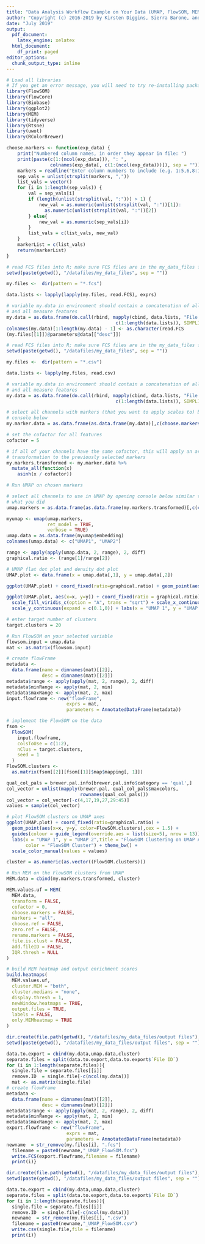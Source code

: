 ```yaml
---
title: "Data Analysis Workflow Example on Your Data (UMAP, FlowSOM, MEM)"
author: "Copyright (c) 2016-2019 by Kirsten Diggins, Sierra Barone, and Jonathan Irish, All Rights Reserved; see EULA-MEM.text for MEM license information"
date: "July 2019"
output:
  pdf_document:
    latex_engine: xelatex
  html_document:
    df_print: paged
editor_options:
  chunk_output_type: inline
---
```

```r
# Load all libraries
# If you get an error message, you will need to try re-installing packages
library(FlowSOM)
library(flowCore)
library(Biobase)
library(ggplot2)
library(MEM)
library(tidyverse)
library(Rtsne)
library(uwot)
library(RColorBrewer)

choose.markers <- function(exp_data) {
    print("Numbered column names, in order they appear in file: ")
    print(paste(c(1:(ncol(exp_data))), ": ", 
                colnames(exp_data[, c(1:(ncol(exp_data)))]), sep = ""))
    markers = readline("Enter column numbers to include (e.g. 1:5,6,8:10).\n")
    sep_vals = unlist(strsplit(markers, ","))
    list_vals = vector()
    for (i in 1:length(sep_vals)) {
        val = sep_vals[i]
        if (length(unlist(strsplit(val, ":"))) > 1) {
            new_val = as.numeric(unlist(strsplit(val, ":"))[1]):
              as.numeric(unlist(strsplit(val, ":"))[2])
        } else{
            new_val = as.numeric(sep_vals[i])
        }
        list_vals = c(list_vals, new_val)
    }
    markerList = c(list_vals)
    return(markerList)
}
```

```r
# read FCS files into R; make sure FCS files are in the my_data_files folder 
setwd(paste(getwd(), "/datafiles/my_data_files", sep = ""))

my.files <-  dir(pattern = "*.fcs")

data.lists <- lapply(lapply(my.files, read.FCS), exprs)

# variable my.data in environment should contain a concatenation of all cells
# and all measure features 
my.data = as.data.frame(do.call(rbind, mapply(cbind, data.lists, "File ID" = 
                                        c(1:length(data.lists)), SIMPLIFY = F)))
colnames(my.data)[1:length(my.data) - 1] <- as.character(read.FCS
(my.files[[1]])@parameters@data[["desc"]])
```
```r
# read FCS files into R; make sure FCS files are in the my_data_files folder 
setwd(paste(getwd(), "/datafiles/my_data_files", sep = ""))

my.files <-  dir(pattern = "*.csv")

data.lists <- lapply(my.files, read.csv)

# variable my.data in environment should contain a concatenation of all cells
# and all measure features 
my.data = as.data.frame(do.call(rbind, mapply(cbind, data.lists, "File ID" = 
                                        c(1:length(data.lists)), SIMPLIFY = F)))
```
```r
# select all channels with markers (that you want to apply scales to) by opening
# console below
my.marker.data = as.data.frame(as.data.frame(my.data)[,c(choose.markers(my.data))])

# set the cofactor for all features
cofactor = 5

# if all of your channels have the same cofactor, this will apply an arcsih
# transformation to the previously selected markers
my.markers.transformed <- my.marker.data %>%
  mutate_all(function(x)
    asinh(x / cofactor))
```
```r
# Run UMAP on chosen markers

# select all channels to use in UMAP by opening console below similar to
# what you did
umap.markers = as.data.frame(as.data.frame(my.markers.transformed)[,c(choose.markers(my.markers.transformed))])

myumap <- umap(umap.markers, 
               ret_model = TRUE, 
               verbose = TRUE)
umap.data = as.data.frame(myumap$embedding)
colnames(umap.data) <- c("UMAP1", "UMAP2")

range <- apply(apply(umap.data, 2, range), 2, diff)
graphical.ratio <- (range[1]/range[2])

# UMAP flat dot plot and density dot plot
UMAP.plot <- data.frame(x = umap.data[,1], y = umap.data[,2])

ggplot(UMAP.plot) + coord_fixed(ratio=graphical.ratio) + geom_point(aes(x=x, y=y), cex = 1) + labs( x = "UMAP 1", y = "UMAP 2") + theme_bw()

ggplot(UMAP.plot, aes(x=x, y=y)) + coord_fixed(ratio = graphical.ratio)  + geom_bin2d(bins = 128) + 
  scale_fill_viridis_c(option = "A", trans = "sqrt") + scale_x_continuous(expand = c(0.1,0)) + 
  scale_y_continuous(expand = c(0.1,0)) + labs(x = "UMAP 1", y = "UMAP 2") + theme_bw()
```

```r
# enter target number of clusters
target.clusters = 20

# Run FlowSOM on your selected variable
flowsom.input = umap.data
mat <- as.matrix(flowsom.input)

# create flowFrame
metadata <-
  data.frame(name = dimnames(mat)[[2]],
             desc = dimnames(mat)[[2]])
metadata$range <- apply(apply(mat, 2, range), 2, diff)
metadata$minRange <- apply(mat, 2, min)
metadata$maxRange <- apply(mat, 2, max)
input.flowframe <- new("flowFrame",
                      exprs = mat,
                      parameters = AnnotatedDataFrame(metadata))

# implement the FlowSOM on the data
fsom <-
  FlowSOM(
    input.flowframe,
    colsToUse = c(1:2),
    nClus = target.clusters,
    seed = 1
  )
FlowSOM.clusters <-
  as.matrix(fsom[[2]][fsom[[1]]$map$mapping[, 1]])

qual_col_pals = brewer.pal.info[brewer.pal.info$category == 'qual',]
col_vector = unlist(mapply(brewer.pal, qual_col_pals$maxcolors, 
                           rownames(qual_col_pals)))
col_vector = col_vector[-c(4,17,19,27,29:45)]
values = sample(col_vector)

# plot FlowSOM clusters on UMAP axes
ggplot(UMAP.plot) + coord_fixed(ratio=graphical.ratio) + 
  geom_point(aes(x=x, y=y, color=FlowSOM.clusters),cex = 1.5) + 
  guides(colour = guide_legend(override.aes = list(size=5), nrow = 13)) +
  labs(x = "UMAP 1", y = "UMAP 2",title = "FlowSOM Clustering on UMAP Axes", 
       color = "FlowSOM Cluster") + theme_bw() + 
  scale_color_manual(values = values)  

cluster = as.numeric(as.vector((FlowSOM.clusters)))
```

```r
# Run MEM on the FlowSOM clusters from UMAP
MEM.data = cbind(my.markers.transformed, cluster)

MEM.values.uf = MEM(
  MEM.data,
  transform = FALSE,
  cofactor = 0,
  choose.markers = FALSE,
  markers = "all",
  choose.ref = FALSE,
  zero.ref = FALSE,
  rename.markers = FALSE,
  file.is.clust = FALSE,
  add.fileID = FALSE,
  IQR.thresh = NULL
)

# build MEM heatmap and output enrichment scores
build.heatmaps(
  MEM.values.uf,
  cluster.MEM = "both",
  cluster.medians = "none",
  display.thresh = 1,
  newWindow.heatmaps = TRUE,
  output.files = TRUE,
  labels = FALSE,
  only.MEMheatmap = TRUE
)
```

```r
dir.create(file.path(getwd(), "/datafiles/my_data_files/output files"), showWarnings = FALSE)
setwd(paste(getwd(), "/datafiles/my_data_files/output files", sep = ""))

data.to.export = cbind(my.data,umap.data,cluster)
separate.files = split(data.to.export,data.to.export$`File ID`)
for (i in 1:length(separate.files)){
  single.file = separate.files[[i]]
  remove.ID  = single.file[-c(ncol(my.data))]
  mat <- as.matrix(single.file)
# create flowFrame
metadata <-
  data.frame(name = dimnames(mat)[[2]],
             desc = dimnames(mat)[[2]])
metadata$range <- apply(apply(mat, 2, range), 2, diff)
metadata$minRange <- apply(mat, 2, min)
metadata$maxRange <- apply(mat, 2, max)
export.flowframe <- new("flowFrame",
                      exprs = mat,
                      parameters = AnnotatedDataFrame(metadata))
newname  = str_remove(my.files[i], ".fcs")
  filename = paste0(newname,"_UMAP_FlowSOM.fcs")
  write.FCS(export.flowframe,filename = filename)
  print(i)}
```

```r
dir.create(file.path(getwd(), "/datafiles/my_data_files/output files"), showWarnings = FALSE)
setwd(paste(getwd(), "/datafiles/my_data_files/output files", sep = ""))

data.to.export = cbind(my.data,umap.data,cluster)
separate.files = split(data.to.export,data.to.export$`File ID`)
for (i in 1:length(separate.files)){
  single.file = separate.files[[i]]
  remove.ID  = single.file[-c(ncol(my.data))]
  newname  = str_remove(my.files[i], ".csv")
  filename = paste0(newname,"_UMAP_FlowSOM.csv")
  write.csv(single.file,file = filename)
  print(i)}
```
